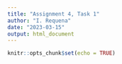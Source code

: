 ```yaml
---
title: "Assignment 4, Task 1"
author: "I. Requena"
date: "2023-03-15"
output: html_document
---
```


```r
knitr::opts_chunk$set(echo = TRUE)
```


